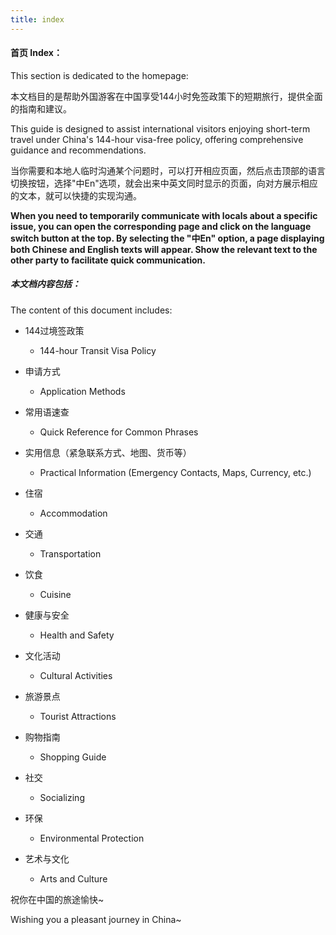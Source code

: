 ```yaml
---
title: index
---
```



#### 首页 Index：
This section is dedicated to the homepage:

本文档目的是帮助外国游客在中国享受144小时免签政策下的短期旅行，提供全面的指南和建议。

This guide is designed to assist international visitors enjoying short-term travel under China's 144-hour visa-free policy, offering comprehensive guidance and recommendations.



当你需要和本地人临时沟通某个问题时，可以打开相应页面，然后点击顶部的语言切换按钮，选择"中En"选项，就会出来中英文同时显示的页面，向对方展示相应的文本，就可以快捷的实现沟通。

**When you need to temporarily communicate with locals about a specific issue, you can open the corresponding page and click on the language switch button at the top. By selecting the "中En" option, a page displaying both Chinese and English texts will appear. Show the relevant text to the other party to facilitate quick communication.**

##### 本文档内容包括：

The content of this document includes:

- 144过境签政策
  - 144-hour Transit Visa Policy

- 申请方式
  - Application Methods

- 常用语速查
  - Quick Reference for Common Phrases

- 实用信息（紧急联系方式、地图、货币等）
  - Practical Information (Emergency Contacts, Maps, Currency, etc.)

- 住宿
  - Accommodation

- 交通
  - Transportation

- 饮食
  - Cuisine

- 健康与安全
  - Health and Safety

- 文化活动
  - Cultural Activities

- 旅游景点
  - Tourist Attractions

- 购物指南
  - Shopping Guide

- 社交
  - Socializing

- 环保
  - Environmental Protection

- 艺术与文化
  - Arts and Culture

祝你在中国的旅途愉快~

Wishing you a pleasant journey in China~